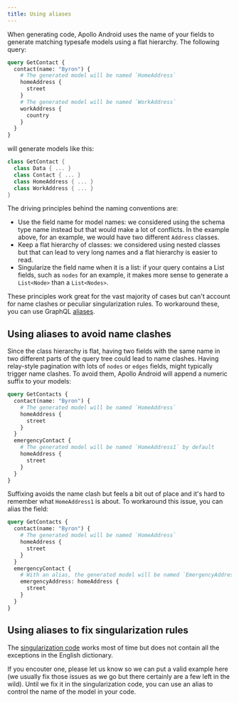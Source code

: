 ```yaml
---
title: Using aliases
---
```


When generating code, Apollo Android uses the name of your fields to generate matching typesafe models using a flat hierarchy. The following query:

```graphql:title=GetContact.graphql
query GetContact {
  contact(name: "Byron") {
    # The generated model will be named `HomeAddress`
    homeAddress {
      street
    }
    # The generated model will be named `WorkAddress`
    workAddress {
      country
    }
  }
}
```

will generate models like this:

```kotlin
class GetContact {
  class Data { ... }
  class Contact { ... }
  class HomeAddress { ... }
  class WorkAddress { ... }
}
```

The driving principles behind the naming conventions are:
* Use the field name for model names: we considered using the schema type name instead but that would make a lot of conflicts. In the example above, for an example, we would have two different `Address` classes.
* Keep a flat hierarchy of classes: we considered using nested classes but that can lead to very long names and a flat hierarchy is easier to read.
* Singularize the field name when it is a list: if your query contains a List fields, such as `nodes` for an example, it makes more sense to generate a `List<Node>` than a `List<Nodes>`.

These principles work great for the vast majority of cases but can't account for name clashes or peculiar singularization rules. To workaround these, you can use GraphQL [aliases](https://graphql.org/learn/queries/#aliases).

## Using aliases to avoid name clashes

Since the class hierarchy is flat, having two fields with the same name in two different parts of the query tree could lead to name clashes. Having relay-style pagination with lots of `nodes` or `edges` fields, might typically trigger name clashes. To avoid them, Apollo Android will append a numeric suffix to your models:

```graphql:title=GetContact.graphql
query GetContacts {
  contact(name: "Byron") {
    # The generated model will be named `HomeAddress`
    homeAddress {
      street
    }
  }
  emergencyContact {
    # The generated model will be named `HomeAddress1` by default
    homeAddress {
      street
    }
  }
}
```

Suffixing avoids the name clash but feels a bit out of place and it's hard to remember what `HomeAddress1` is about. To workaround this issue, you can alias the field:

```graphql:title=GetContact.graphql
query GetContacts {
  contact(name: "Byron") {
    # The generated model will be named `HomeAddress`
    homeAddress {
      street
    }
  }
  emergencyContact {
    # With an alias, the generated model will be named `EmergencyAddress`
    emergencyAddress: homeAddress {
      street
    }
  }
}
```

## Using aliases to fix singularization rules

The [singularization code](https://github.com/martinbonnin/apollo-android/blob/master/apollo-compiler/src/main/kotlin/com/apollographql/apollo/compiler/Inflector.kt) works most of time but does not contain all the exceptions in the English dictionary.

If you encouter one, please let us know so we can put a valid example here (we usually fix those issues as we go but there certainly are a few left in the wild). Until we fix it in the singularization code, you can use an alias to control the name of the model in your code.
